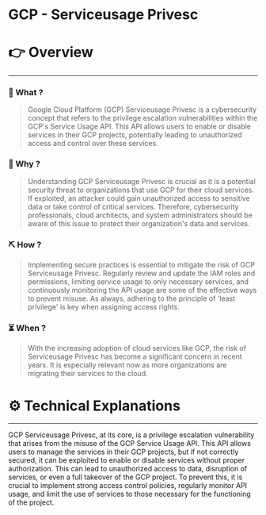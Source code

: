 # GCP - Serviceusage Privesc


# 👉 Overview

---

### 👀 What ?

> Google Cloud Platform (GCP) Serviceusage Privesc is a cybersecurity concept that refers to the privilege escalation vulnerabilities within the GCP's Service Usage API. This API allows users to enable or disable services in their GCP projects, potentially leading to unauthorized access and control over these services.
> 

### 🧐 Why ?

> Understanding GCP Serviceusage Privesc is crucial as it is a potential security threat to organizations that use GCP for their cloud services. If exploited, an attacker could gain unauthorized access to sensitive data or take control of critical services. Therefore, cybersecurity professionals, cloud architects, and system administrators should be aware of this issue to protect their organization's data and services.
> 

### ⛏️ How ?

> Implementing secure practices is essential to mitigate the risk of GCP Serviceusage Privesc. Regularly review and update the IAM roles and permissions, limiting service usage to only necessary services, and continuously monitoring the API usage are some of the effective ways to prevent misuse. As always, adhering to the principle of 'least privilege' is key when assigning access rights.
> 

### ⏳ When ?

> With the increasing adoption of cloud services like GCP, the risk of Serviceusage Privesc has become a significant concern in recent years. It is especially relevant now as more organizations are migrating their services to the cloud.
> 

# ⚙️ Technical Explanations

---

GCP Serviceusage Privesc, at its core, is a privilege escalation vulnerability that arises from the misuse of the GCP Service Usage API. This API allows users to manage the services in their GCP projects, but if not correctly secured, it can be exploited to enable or disable services without proper authorization. This can lead to unauthorized access to data, disruption of services, or even a full takeover of the GCP project. To prevent this, it is crucial to implement strong access control policies, regularly monitor API usage, and limit the use of services to those necessary for the functioning of the project.
